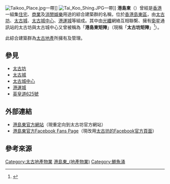 [[File:Taikoo_Place.jpg|right]]一帶]]
[[File:Tai_Koo_Shing.JPG|right]]一帶]]
'''港島東'''（{{lang-en|'''Island East'''}}）曾經是[[香港|香港]]一組集[[住宅|住宅]]、[[商業|商業]]及[[消閒|消閒]][[娛樂|娛樂]]用途的綜合建築群的名稱，位於[[香港島|香港島]][[東區_(香港)|東區]]，由[[太古坊|太古坊]]、[[太古城|太古城]]、[[太古城中心|太古城中心]]、[[港運城|港運城]]等組成。其中由[[光纖|光纖]]網絡互相聯繫、擁有[[人造衛星|衛星]]通訊站的太古坊與太古城中心又曾被稱為「'''港島東矩陣'''」（現稱「'''太古坊矩陣'''」<ref>{{Cite web |url=http://www.taikooplace.com/chi/introduction/aboutislandeast/matrix/matrix.htm |title=太古坊矩陣 |access-date=2015-03-09 |archive-url=https://web.archive.org/web/20150402120410/http://www.taikooplace.com/chi/introduction/aboutislandeast/matrix/matrix.htm |archive-date=2015-04-02 |dead-url=yes }}</ref>）。

此綜合建築群為[[太古地產|太古地產]]所擁有及管理。

==參見==
*[[太古坊|太古坊]]
*[[太古城|太古城]]
*[[太古城中心|太古城中心]]
*[[港運城|港運城]]
*[[英皇道625號|英皇道625號]]

==外部連結==
*[http://www.islandeast.com/chi/index.htm 港島東官方網站]{{Dead link}}（現重定向到太古坊官方網站）
*[http://www.facebook.com/SwireIslandEast 港島東官方Facebook Fans Page]{{Dead link}}（現改用[https://www.facebook.com/TAIKOOPLACEHK 太古坊的Facebook官方頁面]）

==參考來源==
{{reflist}}

{{HK-buil-stub}}

[[Category:太古地產物業|Category:太古地產物業]]
[[Category:港島東_(地產物業)|]]
[[Category:鰂魚涌|Category:鰂魚涌]]